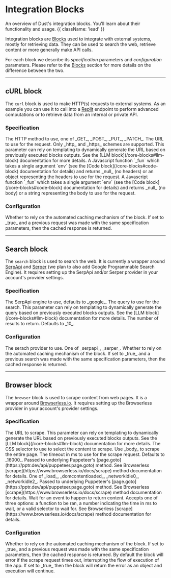
# Integration Blocks

An overview of Dust's integration blocks. You'll learn about their functionality and usage. {{
className: 'lead' }}

Integration blocks are [Blocks](/overview#blocks) used to integrate with external systems, mostly
for retrieving data. They can be used to search the web, retrieve content or more generally make API
calls.

For each block we describe its _specification_ parameters and _configuration_ parameters. Please
refer to the [Blocks](/overview#blocks) section for more details on the difference between the two.

---

## cURL block

The `curl` block is used to make HTTP(s) requests to external systems. As an example you can use it
to call into a [Replit](https://replit.com) endpoint to perform advanced computations or to retrieve
data from an internal or private API.

### Specification

<Properties>
  <Property name="method" type="string">
    The HTTP method to use, one of _GET_, _POST_, _PUT_, _PATCH_.
  </Property>
  <Property name="url" type="string">
    The URL to use for the request. Only _http_ and _https_ schemes are
    supported. This parameter can rely on templating to dynamically generate the
    URL based on previously executed blocks outputs. See the [LLM
    block](/core-blocks#llm-block) documentation for more details.
  </Property>
  <Property name="headers_code" type="javascript">
    A Javascript function `_fun` which takes a single argument `env` (see the
    [Code block](/core-blocks#code-block) documentation for details) and returns
    _null_ (no headers) or an object representing the headers to use for the
    request.
  </Property>
  <Property name="body_code" type="javascript">
    A Javascript function `_fun` which takes a single argument `env` (see the
    [Code block](/core-blocks#code-block) documentation for details) and returns
    _null_ (no body) or a string representing the body to use for the request.
  </Property>
</Properties>

### Configuration

<Properties>
  <Property name="use_cache" type="bool">
    Whether to rely on the automated caching mechanism of the block. If set to
    _true_ and a previous request was made with the same specification
    parameters, then the cached response is returned.
  </Property>
</Properties>

---

## Search block

The `search` block is used to search the web. It is currently a wrapper around
[SerpApi](https://serpapi.com/) and [Serper](https://serper.dev) (we plan to also add Google
Programmable Search Engine). It requires setting up the SerpApi and/or Serper provider in your
account's provider settings.

### Specification

<Properties>
  <Property name="engine" type="optional string">
    The SerpApi engine to use, defaults to _google_.
  </Property>
  <Property name="query" type="string">
    The query to use for the search. This parameter can rely on templating to
    dynamically generate the query based on previously executed blocks outputs.
    See the [LLM block](/core-blocks#llm-block) documentation for more details.
  </Property>
  <Property name="num" type="optional integer">
    The number of results to return. Defaults to _10_.
  </Property>
</Properties>

### Configuration

<Properties>
  <Property name="provider_id" type="string">
    The serach provider to use. One of _serpapi_, _serper_.
  </Property>
  <Property name="use_cache" type="bool">
    Whether to rely on the automated caching mechanism of the block. If set to
    _true_ and a previous search was made with the same specification
    parameters, then the cached response is returned.
  </Property>
</Properties>

---

## Browser block

The `browser` block is used to scrape content from web pages. It is a wrapper around
[Browserless.io](https://browserless.io/). It requires setting up the Browserless provider in your
account's provider settings.

### Specification

<Properties>
  <Property name="url" type="string">
    The URL to scrape. This parameter can rely on templating to dynamically
    generate the URL based on previously executed blocks outputs. See the [LLM
    block](/core-blocks#llm-block) documentation for more details.
  </Property>
  <Property name="selector" type="string">
    The CSS selector to use to select the content to scrape. Use _body_ to
    scrape the entire page.
  </Property>
  <Property name="timeout" type="optional integer">
    The timeout in ms to use for the scrape request. Defaults to _16000_. Passed
    to underlying Puppeteer's
    [page.goto](https://pptr.dev/api/puppeteer.page.goto) method. See
    Browserless [scrape](https://www.browserless.io/docs/scrape) method
    documentation for details.
  </Property>
  <Property name="wait_until" type="optional string">
    One of _load_, _domcontentloaded_, _networkidle0_, _networkidle2_. Passed to
    underlying Puppeteer's [page.goto](https://pptr.dev/api/puppeteer.page.goto)
    method. See Browserless [scrape](https://www.browserless.io/docs/scrape)
    method documentation for details.
  </Property>
  <Property name="wait_for" type="optional string">
    Wait for an event to happen to return content. Accepts one of three options:
    a function to be ran, a number indicating the time in ms to wait, or a valid
    selector to wait for. See Browserless
    [scrape](https://www.browserless.io/docs/scrape) method documentation for
    details.
  </Property>
</Properties>

### Configuration

<Properties>
  <Property name="use_cache" type="bool">
    Whether to rely on the automated caching mechanism of the block. If set to
    _true_ and a previous request was made with the same specification
    parameters, then the cached response is returned.
  </Property>
  <Property name="error_as_output" type="bool">
    By default the block will error if the scrape request times out,
    interrupting the flow of execution of the app. If set to _true_ then the
    block will return the error as an object and execution will continue.
  </Property>
</Properties>

